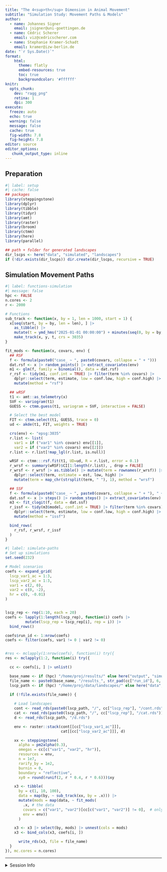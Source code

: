 ```yaml
---
title: "The 4<sup>th</sup> Dimension in Animal Movement"
subtitle: "Simulation Study: Movement Paths & Models"
author:
  - name: Johannes Signer
    email: jsigner@uni-goettingen.de
  - name: Cédric Scherer
    email: viz@cedricscherer.com
  - name: Stephanie Kramer-Schadt
    email: kramer@izw-berlin.de
date: "`r Sys.Date()`"
format:
    html: 
      theme: flatly
      embed-resources: true
      toc: true
      backgroundcolor: '#ffffff'
knitr:
  opts_chunk:    
    dev: "ragg_png"
    retina: 1
    dpi: 300
execute:
  freeze: auto
  echo: true
  warning: false
  message: false
  cache: true
  fig-width: 7.8
  fig-height: 7.8
editor: source
editor_options:
   chunk_output_type: inline
---
```


## Preparation

```r
#| label: setup
#| cache: false
## packages
library(steppingstone)
library(dplyr)
library(tibble)
library(tidyr)
library(amt)
library(raster)
library(broom)
library(ctmm)
library(here)
library(parallel)

## path + folder for generated landscapes
dir_lscps <- here("data", "simulated", "landscapes")
if (!dir.exists(dir_lscps)) dir.create(dir_lscps, recursive = TRUE)
```


## Simulation Movement Paths

```r
#| label: functions-simulation
#| message: false
hpc <- FALSE
n.cores <- 2
r <- 2000

# Functions
sub_track <- function(x, by = 1, len = 1000, start = 1) {
  x[seq(start, by = by, len = len), ] |>
    as_tibble() |>
    mutate(t = ymd_hms("2025-01-01 00:00:00") + minutes(seq(0, by = by, len = len))) |>
    make_track(x, y, t, crs = 3035)
}

fit_mods <- function(x, covars, env) {
  ## RSF
  f <- formula(paste0("case_ ~ ", paste0(covars, collapse = " + ")))
  dat.rsf <- x |> random_points() |> extract_covariates(env)
  m1 <- glm(f, family = binomial(), data = dat.rsf)
  r_rsf <- tidy(m1, conf.int = TRUE) |> filter(term %in% covars) |>
    dplyr::select(term, estimate, low = conf.low, high = conf.high) |>
    mutate(method = "rsf")

  ## wRSF
  t1 <- amt::as_telemetry(x)
  SVF <- variogram(t1)
  GUESS <- ctmm.guess(t1, variogram = SVF, interactive = FALSE)

  # Select the best model
  FIT <- ctmm.select(t1, GUESS, trace = 0)
  ud <- akde(t1, FIT, weights = TRUE)

  crs(env) <- "epsg:3035"
  r.list <- list(
    var1 = if ("var1" %in% covars) env[[1]],
    var2 = if ("var2" %in% covars) env[[2]])
  r.list <- r.list[!map_lgl(r.list, is.null)]

  wRSF <- ctmm:::rsf.fit(t1, UD=ud, R = r.list, error = 0.1)
  r_wrsf <- summary(wRSF)$CI[1:length(r.list), , drop = FALSE]
  r_wrsf <- r_wrsf |> as.tibble() |> mutate(term = rownames(r_wrsf)) |>
    dplyr::select(term, estimate = est, low, high) |>
    mutate(term = map_chr(strsplit(term, " "), 1), method = "wrsf")

  ## SSF
  f <- formula(paste0("case_ ~ ", paste0(covars, collapse = " + "), " + strata(step_id_)"))
  dat.ssf <- x |> steps() |> random_steps() |> extract_covariates(env)
  m3 <- fit_clogit(f, data = dat.ssf)
  r_issf <- tidy(m3$model, conf.int = TRUE) |> filter(term %in% covars) |>
    dplyr::select(term, estimate, low = conf.low, high = conf.high) |>
    mutate(method = "issf")

  bind_rows(
    r_rsf, r_wrsf, r_issf
  )
}
```

```r
#| label: simulate-paths
# Set up simulations
set.seed(232)

# Model scenarios
coefs <- expand_grid(
  lscp_var1_ac = 1:3,
  lscp_var2_ac = 1:3,
  var1 = c(2, 0),
  var2 = c(0, -2),
  hr = c(0, -0.01)
)


lscp_rep <- rep(1:10, each = 20)
coefs <- lapply(1:length(lscp_rep), function(i) coefs |>
         mutate(lscp_rep = lscp_rep[i], rep = i)) |>
  bind_rows()

coefs$run_id <- 1:nrow(coefs)
coefs <- filter(coefs, var1 != 0 | var2 != 0)


#res <- mclapply(1:nrow(coefs), function(i) try({
res <- mclapply(1:2, function(i) try({

  cc <- coefs[i, ] |> unlist()

  base_name <- if (hpc) "/home/proj/results/" else here("output", "simulated")
  file_name <- paste0(base_name, "/results_", str_pad(cc["run_id"], 6, pad = "0"), ".rds")
  lscp_path <- if (hpc) "/home/proj/data/landscapes/" else here("data", "simulated", "lanfscapes")
  
  if (!file.exists(file_name)) {

    # Load landscapes
    cont <- read_rds(paste0(lscp_path, "/", cc["lscp_rep"], "/cont.rds"))
    cat <- read_rds(paste0(lscp_path, "/", cc["lscp_rep"], "/cat.rds"))
    d <- read_rds(lscp_path, "/d.rds")

    env <- raster::stack(cont[[cc["lscp_var1_ac"]]],
                         cat[[cc["lscp_var2_ac"]]], d)

    xx <- steppingstone(
      alpha = pm2alpha(0.3),
      omegas = cc[c("var1", "var2", "hr")],
      resources = env,
      n = 1e7,
      rarify_by = 1e2,
      burnin = 0,
      boundary = "reflective",
      xy0 = round(runif(2, r * 0.4, r * 0.6)))$xy

    x3 <- tibble(
      by = c(1, 10, 100),
      data = map(by, ~ sub_track(xx, by = .x))) |>
      mutate(mods = map(data, ~ fit_mods(
        .x, # the data
        covars = c("var1", "var2")[cc[c("var1", "var2")] != 0],  # only take covariates that are non-zero
        env = env))
      )

    x3 <- x3 |> select(by, mods) |> unnest(cols = mods)
    x3 <- bind_cols(x3, coefs[i, ])

      write_rds(x3, file = file_name)
  }
}), mc.cores = n.cores)
```

*** 
  
<details><summary>Session Info</summary>

```r
#| label: session-info
devtools::session_info()
```

</details>
